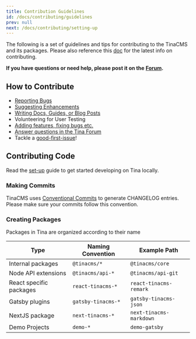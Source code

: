 ```yaml
---
title: Contribution Guidelines
id: /docs/contributing/guidelines
prev: null
next: /docs/contributing/setting-up
---
```

The following is a set of guidelines and tips for contributing to the TinaCMS and its packages. Please also reference this [doc](https://github.com/tinacms/tinacms/blob/master/CONTRIBUTING.md) for the latest info on contributing.

**If you have questions or need help, please post it on the** [**Forum**](https://community.tinacms.org/)**.**

## How to Contribute

* [Reporting Bugs](https://github.com/tinacms/tinacms/issues)
* [Suggesting Enhancements](https://github.com/tinacms/tinacms/issues)
* [Writing Docs, Guides, or Blog Posts](https://github.com/tinacms/tinacms.org)
* Volunteering for User Testing
* [Adding features, fixing bugs etc.](https://github.com/tinacms/tinacms/issues)
* [Answer questions in the Tina Forum](https://community.tinacms.org/)
* Tackle a [good-first-issue](https://github.com/tinacms/tinacms/issues?q=is%3Aissue+is%3Aopen+label%3A%22good+first+issue%22)!

## Contributing Code

Read the [set-up](/docs/contributing/setting-up) guide to get started developing on Tina locally.

### Making Commits

TinaCMS uses [Conventional Commits](https://www.conventionalcommits.org/en/v1.0.0-beta.4/) to generate CHANGELOG entries. Please make sure your commits follow this convention.

### Creating Packages

Packages in Tina are organized according to their name

| Type                    | Naming Convention | Example Path |
|-------------------------| --- | --- |
| Internal packages       | `@tinacms/*` | `@tinacms/core` |
| Node API extensions     | `@tinacms/api-*` | `@tinacms/api-git` |
| React specific packages | `react-tinacms-*` | `react-tinacms-remark` |
| Gatsby plugins          | `gatsby-tinacms-*` | `gatsby-tinacms-json` |
| NextJS package          | `next-tinacms-*` | `next-tinacms-markdown` |
| Demo Projects           | `demo-*` | `demo-gatsby` |
